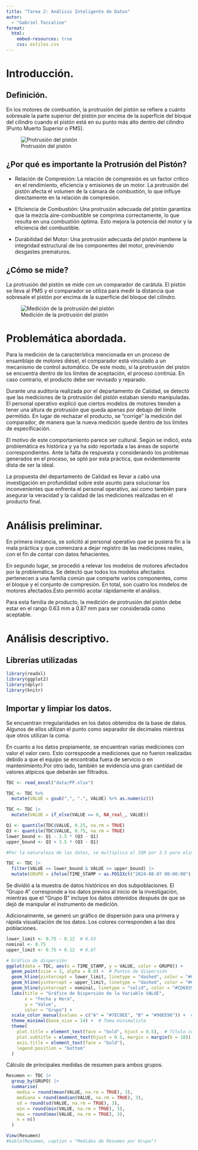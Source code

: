 ```yaml
---
title: "Tarea 2: Análisis Inteligente de Datos"
autor:
  - "Gabriel Toccalino"
format:
  html:     
    embed-resources: true
    css: estilos.css
---
```


# Introducción.

## Definición.

En los motores de combustión, la protrusión del pistón se refiere a cuánto sobresale la parte superior del pistón por encima de la superficie del bloque del cilindro cuando el pistón está en su punto más alto dentro del cilindro (Punto Muerto Superior o PMS).

![Protrusión del pistón](images/piston_protrusion.png)

## ¿Por qué es importante la Protrusión del Pistón?

-   Relación de Compresión: La relación de compresión es un factor crítico en el rendimiento, eficiencia y emisiones de un motor. La protrusión del pistón afecta el volumen de la cámara de combustión, lo que influye directamente en la relación de compresión.

-   Eficiencia de Combustión: Una protrusión adecuada del pistón garantiza que la mezcla aire-combustible se comprima correctamente, lo que resulta en una combustión óptima. Esto mejora la potencia del motor y la eficiencia del combustible.

-   Durabilidad del Motor: Una protrusión adecuada del pistón mantiene la integridad estructural de los componentes del motor, previniendo desgastes prematuros.

## ¿Cómo se mide?

La protrusión del pistón se mide con un comparador de carátula. El pistón se lleva al PMS y el comparador se utiliza para medir la distancia que sobresale el pistón por encima de la superficie del bloque del cilindro.

![Medición de la protrusión del pistón](images/measurement.png)

# Problemática abordada.

Para la medición de la característica mencionada en un proceso de ensamblaje de motores diésel, el comparador está vinculado a un mecanismo de control automático. De este modo, si la protrusión del pistón se encuentra dentro de los límites de aceptación, el proceso continúa. En caso contrario, el producto debe ser revisado y reparado.

Durante una auditoría realizada por el departamento de Calidad, se detectó que las mediciones de la protrusión del pistón estaban siendo manipuladas. El personal operativo explicó que ciertos modelos de motores tienden a tener una altura de protrusión que queda apenas por debajo del límite permitido. En lugar de rechazar el producto, se "corrige" la medición del comparador, de manera que la nueva medición quede dentro de los límites de especificación.

El motivo de este comportamiento parece ser cultural. Según se indicó, esta problemática es histórica y ya ha sido reportada a las áreas de soporte correspondientes. Ante la falta de respuesta y considerando los problemas generados en el proceso, se optó por esta práctica, que evidentemente dista de ser la ideal.

La propuesta del departamento de Calidad es llevar a cabo una investigación en profundidad sobre este asunto para solucionar los inconvenientes que enfrenta el personal operativo, así como también para asegurar la veracidad y la calidad de las mediciones realizadas en el producto final.

# Análisis preliminar.

En primera instancia, se solicitó al personal operativo que se pusiera fin a la mala práctica y que comenzara a dejar registro de las mediciones reales, con el fin de contar con datos fehacientes.

En segundo lugar, se procedió a relevar los modelos de motores afectados por la problemática. Se detectó que todos los modelos afectados pertenecen a una familia común que comparte varios componentes, como el bloque y el conjunto de compresión. En total, son cuatro los modelos de motores afectados.Esto permitió acotar rápidamente el análisis.

Para esta familia de producto, la medición de protrusión del pistón debe estar en el rango 0.63 mm a 0.87 mm para ser considerada como aceptable.

# Análisis descriptivo.

## Librerías utilizadas

```r

library(readxl)
library(ggplot2)
library(dplyr)
library(knitr)

```

## Importar y limpiar los datos.

Se encuentran irregularidades en los datos obtenidos de la base de datos. Algunos de ellos utilizan el punto como separador de decimales mientras que otros utilizan la coma.

En cuanto a los datos propiamente, se encuentran varias mediciones con valor el valor cero. Esto corresponde a mediciones que no fueron realizadas debido a que el equipo se encontraba fuera de servicio o en mantenimiento.Por otro lado, también se evidencia una gran cantidad de valores atípicos que deberán ser filtrados.

```r

TDC <- read_excel("data/PP.xlsx")

TDC <- TDC %>%
  mutate(VALUE = gsub(",", ".", VALUE) %>% as.numeric())

TDC <- TDC |>
  mutate(VALUE = if_else(VALUE == 0, NA_real_, VALUE))

Q1 <- quantile(TDC$VALUE, 0.25, na.rm = TRUE)
Q3 <- quantile(TDC$VALUE, 0.75, na.rm = TRUE)
lower_bound <- Q1 - 3.5 * (Q3 - Q1) 
upper_bound <- Q3 + 3.5 * (Q3 - Q1)

#Por la naturaleza de los datos, se multiplica el IQR por 3.5 para eliminar sólo los valores atìpicos extremos.

TDC <- TDC |>
  filter(VALUE >= lower_bound & VALUE <= upper_bound) |>
  mutate(GRUPO = ifelse(TIME_STAMP < as.POSIXct("2024-08-07 00:00:00"), "A", "B"))

```

Se dividió a la muestra de datos históricos en dos subpoblaciones. El "Grupo A" corresponde a los datos previos al inicio de la investigación, mientras que el "Grupo B" incluye los datos obtenidos después de que se dejó de manipular el instrumento de medición.

Adicionalmente, se generó un gráfico de dispersión para una primera y rápida visualización de los datos. Los colores corresponden a las dos poblaciones.

```r

lower_limit <- 0.75 - 0.12  # 0.63
nominal <- 0.75
upper_limit <- 0.75 + 0.12  # 0.87

# Gráfico de dispersión
ggplot(data = TDC, aes(x = TIME_STAMP, y = VALUE, color = GRUPO)) +
  geom_point(size = 3, alpha = 0.8) +  # Puntos de dispersión
  geom_hline(yintercept = lower_limit, linetype = "dashed", color = "#CD6839", linewidth = 1) +
  geom_hline(yintercept = upper_limit, linetype = "dashed", color = "#CD6839", linewidth = 1) +
  geom_hline(yintercept = nominal, linetype = "solid", color = "#CD6839", linewidth = 1.2) +
  labs(title = "Gráfico de Dispersión de la Variable VALUE",
       x = "Fecha y Hora",
       y = "Value",
       color = "Grupo") +
  scale_color_manual(values = c("A" = "#7EC0EE", "B" = "#90EE90")) +  # Colores por grupo
  theme_minimal(base_size = 14) +  # Tema minimalista
  theme(
    plot.title = element_text(face = "bold", hjust = 0.5),  # Título centrado y en negrita
    plot.subtitle = element_text(hjust = 0.5, margin = margin(b = 10)),  # Espaciado del subtítulo
    axis.title = element_text(face = "bold"),
    legend.position = "bottom"
  )


```

Cálculo de principales medidas de resumen para ambos grupos.

```r

Resumen <- TDC |>
  group_by(GRUPO) |>
  summarise(
    media = round(mean(VALUE, na.rm = TRUE), 3),
    mediana = round(median(VALUE, na.rm = TRUE), 3),
    sd = round(sd(VALUE, na.rm = TRUE), 3),
    min = round(min(VALUE, na.rm = TRUE), 3),
    max = round(max(VALUE, na.rm = TRUE), 3),
    n = n()
  )

View(Resumen)
#kable(Resumen, caption = "Medidas de Resumen por Grupo")

```
